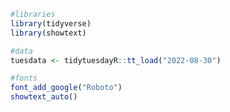 ```r
#libraries
library(tidyverse)
library(showtext)

#data
tuesdata <- tidytuesdayR::tt_load("2022-08-30")

#fonts
font_add_google("Roboto")
showtext_auto()
```
